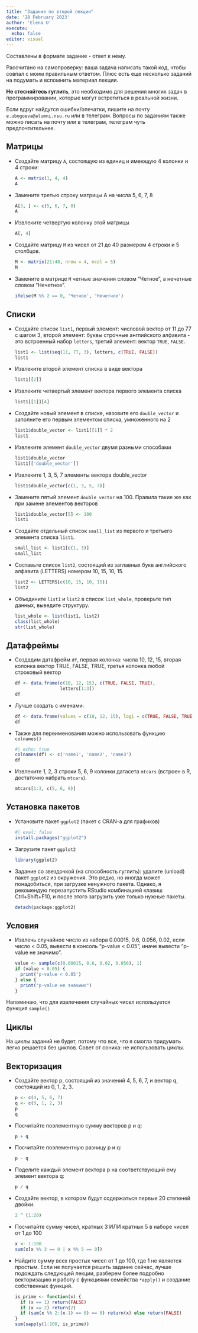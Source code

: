 ```yaml
---
title: "Задания по второй лекции"
date: '28 February 2023'
author: 'Elena U'
execute: 
  echo: false
editor: visual
---
```


Составлены в формате задание - ответ к нему.

Рассчитано на самопроверку: ваша задача написать такой код, чтобы совпал с моим правильным ответом. Плюс есть еще несколько заданий на подумать и вспомнить материал лекции.

**Не стесняйтесь гуглить**, это необходимо для решения многих задач в программировании, которые могут встретиться в реальной жизни.

Если вдруг найдутся ошибки/опечатки, пишите на почту `e.ubogoeva@alumni.nsu.ru` или в телеграм. Вопросы по заданиям также можно писать на почту или в телеграм, телеграм чуть предпочтительнее.

## Матрицы

-   Создайте матрицу `A`, состоящую из единиц и имеющую 4 колонки и 4 строки:

    ```r
    A <- matrix(1, 4, 4)
    A
    ```

-   Замените третью строку матрицы A на числа 5, 6, 7, 8

    ```r
    A[3, ] <- c(5, 6, 7, 8)
    A
    ```

-   Извлеките четвертую колонку этой матрицы

    ```r
    A[, 4]
    ```

-   Создайте матрицу `M` из чисел от 21 до 40 размером 4 строки и 5 столбцов.

    ```r
    M <- matrix(21:40, nrow = 4, ncol = 5)
    M
    ```

-   Замените в матрице `M` четные значения словом "Четное", а нечетные словом "Нечетное".

    ```r
    ifelse(M %% 2 == 0, 'Четное', 'Нечетное')
    ```

## Списки

-   Создайте список `list1`, первый элемент: числовой вектор от 11 до 77 с шагом 3, второй элемент: буквы строчные английского алфавита - это встроенный набор `letters`, третий элемент: вектор `TRUE`, `FALSE`.

    ```r
    list1 <- list(seq(11, 77, 3), letters, c(TRUE, FALSE))
    list1
    ```

-   Извлеките второй элемент списка в виде вектора

    ```r
    list1[[2]]
    ```

-   Извлеките четвертый элемент вектора первого элемента списка

    ```r
    list1[[1]][4]
    ```

-   Создайте новый элемент в списке, назовите его `double_vector` и заполните его первым элементом списка, умноженного на 2

    ```r
    list1$double_vector <- list1[[1]] * 2
    list1
    ```

-   Извлеките элемент `double_vector` двумя разными способами

    ```r
    list1$double_vector
    list1[['double_vector']]
    ```

-   Извлеките 1, 3, 5, 7 элементы вектора double_vector

    ```r
    list1$double_vector[c(1, 3, 5, 7)]
    ```

-   Замените пятый элемент `double_vector` на 100. Правила такие же как при замене элементов векторов

    ```r
    list1$double_vector[5] <- 100
    list1
    ```

-   Создайте отдельный список `small_list` из первого и третьего элемента списка `list1`.

    ```r
    small_list <- list1[c(1, 3)]
    small_list
    ```

-   Составьте список `list2`, состоящий из заглавных букв английского алфавита (LETTERS) номером 10, 15, 10, 15.

    ```r
    list2 <- LETTERS[c(10, 15, 10, 15)]
    list2
    ```

-   Объедините `list1` и `list2` в список `list_whole`, проверьте тип данных, выведите структуру.

    ```r
    list_whole <- list(list1, list2)
    class(list_whole)
    str(list_whole)
    ```

## Датафреймы

-   Создадим датафрейм `df`, первая колонка: числа 10, 12, 15, вторая колонка вектор TRUE, FALSE, TRUE, третья колонка любой строковый вектор

    ```r
    df <- data.frame(c(10, 12, 15), c(TRUE, FALSE, TRUE),
                     letters[1:3])
    df
    ```

-   Лучше создать с именами:

    ```r
    df <- data.frame(values = c(10, 12, 15), logi = c(TRUE, FALSE, TRUE), character = letters[1:3])
    df
    ```

-   Также для переименования можно использовать функцию `colnames()`

    ```r
    #| echo: true
    colnames(df) <- c('name1', 'name2', 'name3')
    df
    ```

-   Извлеките 1, 2, 3 строки 5, 6, 9 колонки датасета `mtcars` (встроен в R, достаточно набрать `mtcars`).

    ```r
    mtcars[1:3, c(5, 6, 9)]
    ```

## Установка пакетов

-   Установите пакет `ggplot2` (пакет с CRAN-а для графиков)

    ```r
    #| eval: false
    install.packages("ggplot2")
    ```

-   Загрузите пакет `ggplot2`

    ```r
    library(ggplot2)
    ```

-   Задание со звездочкой (на способность гуглить): удалите (unload) пакет `ggplot2` из окружения. Это редко, но иногда может понадобиться, при загрузке ненужного пакета. Однако, я рекомендую перезапустить RStudio комбинацией клавиш Ctrl+Shift+F10, и после этого загрузить уже только нужные пакеты.

    ```r
    detach(package:ggplot2)
    ```

## Условия

-   Извлечь случайное число из набора 0.00015, 0.6, 0.056, 0.02, если число \< 0.05, вывести в консоль "p-value \< 0.05", иначе вывести "p-value не значимо".

    ```r
    value <- sample(c(0.00015, 0.6, 0.02, 0.056), 1)
    if (value < 0.05) {
      print('p-value < 0.05')
    } else {
      print("p-value не значимо")
    }
    ```

::: callout-tip
Напоминаю, что для извлечения случайных чисел используется функция `sample()`
:::

## Циклы

На циклы заданий не будет, потому что все, что я смогла придумать легко решается без циклов. Совет от соника: не использовать циклы.

## Векторизация

-   Создайте вектор p, состоящий из значений 4, 5, 6, 7, и вектор q, состоящий из 0, 1, 2, 3.

    ```r
    p <- c(4, 5, 6, 7)
    q <- c(0, 1, 2, 3)
    p
    q
    ```

-   Посчитайте поэлементную сумму векторов p и q:

    ```r
    p + q
    ```

-   Посчитайте поэлементную разницу p и q:

    ```r
    p - q
    ```

-   Поделите каждый элемент вектора p на соответствующий ему элемент вектора q:

    ```r
    p / q
    ```

-   Создайте вектор, в котором будут содержаться первые 20 степеней двойки.

    ```r
    2 ^ (1:20)
    ```

-   Посчитайте сумму чисел, кратных 3 ИЛИ кратных 5 в наборе чисел от 1 до 100

    ```r
    x <- 1:100
    sum(x[x %% 3 == 0 | x %% 5 == 0])
    ```

-   Найдите сумму всех простых чисел от 1 до 100, где 1 не является простым. Если не получается решить задание сейчас, лучше подождать следующей лекции, разберем более подробно векторизацию и работу с функциями семейства `*apply()` и создание собственных функций.

    ```r
    is_prime <- function(x) {
      if (x == 1) return(FALSE)
      if (x == 2) return(2)
      if (sum(x %% 2:(x-1) == 0) == 0) return(x) else return(FALSE)
    }
    sum(sapply(1:100, is_prime))
    ```
